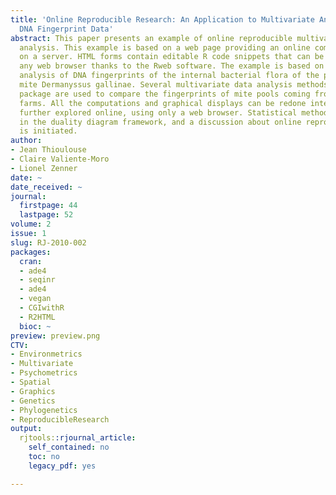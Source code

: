 ```yaml
---
title: 'Online Reproducible Research: An Application to Multivariate Analysis of Bacterial
  DNA Fingerprint Data'
abstract: This paper presents an example of online reproducible multivariate data
  analysis. This example is based on a web page providing an online computing facility
  on a server. HTML forms contain editable R code snippets that can be executed in
  any web browser thanks to the Rweb software. The example is based on the multivariate
  analysis of DNA fingerprints of the internal bacterial flora of the poultry red
  mite Dermanyssus gallinae. Several multivariate data analysis methods from the ade4
  package are used to compare the fingerprints of mite pools coming from various poultry
  farms. All the computations and graphical displays can be redone interactively and
  further explored online, using only a web browser. Statistical methods are detailed
  in the duality diagram framework, and a discussion about online reproducibility
  is initiated.
author:
- Jean Thioulouse
- Claire Valiente-Moro
- Lionel Zenner
date: ~
date_received: ~
journal:
  firstpage: 44
  lastpage: 52
volume: 2
issue: 1
slug: RJ-2010-002
packages:
  cran:
  - ade4
  - seqinr
  - ade4
  - vegan
  - CGIwithR
  - R2HTML
  bioc: ~
preview: preview.png
CTV:
- Environmetrics
- Multivariate
- Psychometrics
- Spatial
- Graphics
- Genetics
- Phylogenetics
- ReproducibleResearch
output:
  rjtools::rjournal_article:
    self_contained: no
    toc: no
    legacy_pdf: yes

---
```

